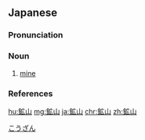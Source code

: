 ==Japanese==
{{ja-kanjitab|こう|さん|k2=ざん|yomi=o}}

===Pronunciation===
{{ja-pron|こうざん|y=ko|acc=h|acc_ref=NHK}}

===Noun===
{{ja-noun|こうざん}}

# [[mine]] {{gloss|place from which ore is extracted}}

===References===
<references/>

[[Category:ja:Mining|こうざん]]

[[hu:鉱山]]
[[mg:鉱山]]
[[ja:鉱山]]
[[chr:鉱山]]
[[zh:鉱山]]